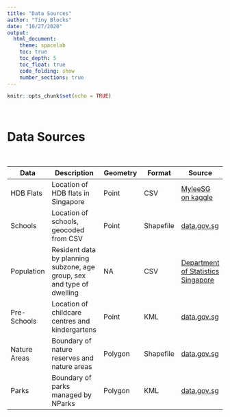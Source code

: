 ```yaml
---
title: "Data Sources"
author: "Tiny Blocks"
date: "10/27/2020"
output: 
  html_document:
    theme: spacelab 
    toc: true
    toc_depth: 5
    toc_float: true
    code_folding: show
    number_sections: true
---
```


```r
knitr::opts_chunk$set(echo = TRUE)
```

<br>

# Data Sources

<br>

| Data | Description | Geometry | Format | Source |
|------|-------------|----------|--------|--------|
| HDB Flats | Location of HDB flats in Singapore | Point | CSV | [MyleeSG on kaggle](kaggle.com/mylee2009/singapore-postal-code-mapper) |
| Schools | Location of schools, geocoded from CSV | Point | Shapefile | [data.gov.sg](https://data.gov.sg/dataset/school-directory-and-information) |
| Population | Resident data by planning subzone, age group, sex and type of dwelling | NA | CSV | [Department of Statistics Singapore](https://www.singstat.gov.sg/find-data/search-by-theme/population/geographic-distribution/latest-data) |
| Pre-Schools | Location of childcare centres and kindergartens | Point | KML | [data.gov.sg](https://data.gov.sg/dataset/pre-schools-location) |
| Nature Areas | Boundary of nature reserves and nature areas | Polygon | Shapefile | [data.gov.sg](https://data.gov.sg/dataset/mp14-sdcp-pw-plan-nature-boundary) |
| Parks | Boundary of parks managed by NParks | Polygon | KML | [data.gov.sg](https://data.gov.sg/dataset/nparks-parks) |
